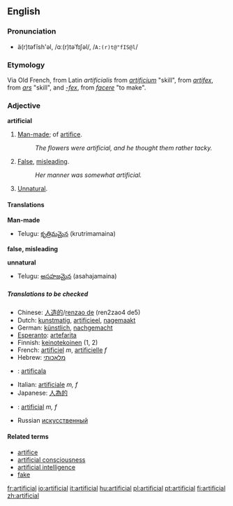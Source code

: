 ==English==

===Pronunciation===
*ä(r)təfĭsh'əl, /ɑː(r)təˈfɪʃəl/, /<tt>A:(r)t@"fIS@l</tt>/

===Etymology===
Via Old French, from Latin ''artificialis'' from ''[[artificium]]'' "skill", from ''[[artifex]]'', from ''[[ars]]'' "skill", and ''[[-fex]]'', from ''[[facere]]'' "to make".

===Adjective===
'''artificial'''

#[[Man-made]]; of [[artifice]].
#:''The flowers were artificial, and he thought them rather tacky.''
#[[False]], [[misleading]].
#:''Her manner was somewhat artificial.''
#[[Unnatural]].

====Translations====
'''Man-made'''
{{top}}
{{mid}}
*Telugu: [[కృత్రిమమైన]] (krutrimamaina)
{{bottom}}

'''false, misleading'''
{{top}}
{{mid}}
{{bottom}}

'''unnatural'''
{{top}}
{{mid}}
*Telugu: [[అసహజమైన]] (asahajamaina)
{{bottom}}

=====Translations to be checked=====
*Chinese: [[人造的]]/[[renzao de]] (ren2zao4 de5)
*Dutch: [[kunstmatig]], [[artificieel]], [[nagemaakt]]
*German: [[künstlich]], [[nachgemacht]]
*[[Esperanto]]: [[artefarita]]
*Finnish: [[keinotekoinen]] (1, 2)
*French: [[artificiel]] ''m'', [[artificielle]] ''f''
*Hebrew: [[מלאכותי]]
* {{io}} : [[artificala]]
*Italian: [[artificiale]] ''m, f''
*Japanese: [[人為的]]
*{{pt}}: [[artificial]] ''m, f''
*Russian [[искусственный]]

====Related terms====
*[[artifice]]
*[[artificial consciousness]]
*[[artificial intelligence]]
*[[fake]]

[[fr:artificial]]
[[io:artificial]]
[[it:artificial]]
[[hu:artificial]]
[[pl:artificial]]
[[pt:artificial]]
[[fi:artificial]]
[[zh:artificial]]